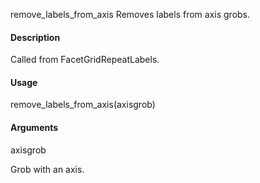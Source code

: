 
remove_labels_from_axis
Removes labels from axis grobs.

#### Description

Called from FacetGridRepeatLabels.

#### Usage

remove_labels_from_axis(axisgrob)

#### Arguments

axisgrob

Grob with an axis.
